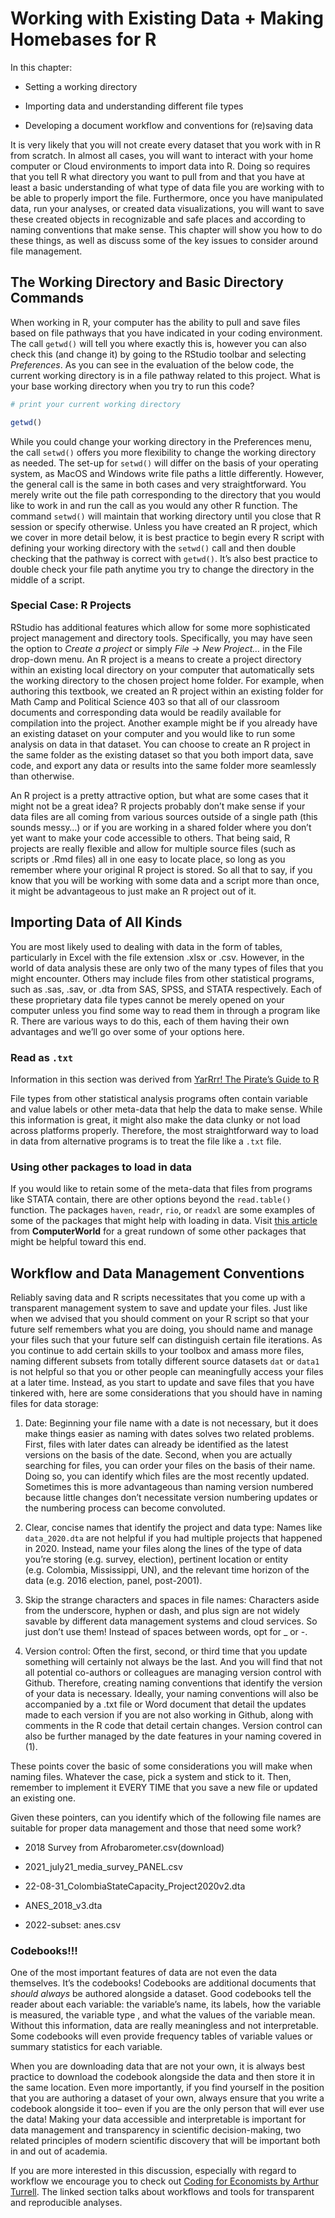 # Working with Existing Data + Making Homebases for R {#ch7}

In this chapter: 

- Setting a working directory 

- Importing data and understanding different file types 

- Developing a document workflow and conventions for (re)saving data 

It is very likely that you will not create every dataset that you work with in R from scratch. In almost all cases, you will want to interact with your home computer or Cloud environments to import data into R. Doing so requires that you tell R what directory you want to pull from and that you have at least a basic understanding of what type of data file you are working with to be able to properly import the file. Furthermore, once you have manipulated data, run your analyses, or created data visualizations, you will want to save these created objects in recognizable and safe places and according to naming conventions that make sense. This chapter will show you how to do these things, as well as discuss some of the key issues to consider around file management. 


## The Working Directory and Basic Directory Commands

When working in R, your computer has the ability to pull and save files based on file pathways that you have indicated in your coding environment. The call `getwd()` will tell you where exactly this is, however you can also check this (and change it) by going to the RStudio toolbar and selecting *Preferences*. As you can see in the evaluation of the below code, the current working directory is in a file pathway related to this project. What is your base working directory when you try to run this code? 

```r
# print your current working directory 

getwd()
```

While you could change your working directory in the Preferences menu, the call `setwd()` offers you more flexibility to change the working directory as needed. The set-up for `setwd()` will differ on the basis of your operating system, as MacOS and Windows write file paths a little differently. However, the general call is the same in both cases and very straightforward. You merely write out the file path corresponding to the directory that you would like to work in and run the call as you would any other R function. The command `setwd()` will maintain that working directory until you close that R session or specify otherwise. Unless you have created an R project, which we cover in more detail below, it is best practice to begin every R script with defining your working directory with the `setwd()` call and then double checking that the pathway is correct with `getwd()`. It's also best practice to double check your file path anytime you try to change the directory in the middle of a script. 

### Special Case: R Projects 

RStudio has additional features which allow for some more sophisticated project management and directory tools. Specifically, you may have seen the option to *Create a project* or simply *File $\rightarrow$ New Project...* in the File drop-down menu. An R project is a means to create a project directory within an existing local directory on your computer that automatically sets the working directory to the chosen project home folder. For example, when authoring this textbook, we created an R project within an existing folder for Math Camp and Political Science 403 so that all of our classroom documents and corresponding data would be readily available for compilation into the project. Another example might be if you already have an existing dataset on your computer and you would like to run some analysis on data in that dataset. You can choose to create an R project in the same folder as the existing dataset so that you both import data, save code, and export any data or results into the same folder more seamlessly than otherwise. 

An R project is a pretty attractive option, but what are some cases that it might not be a great idea? R projects probably don't make sense if your data files are all coming from various sources outside of a single path (this sounds messy...) or if you are working in a shared folder where you don't yet want to make your code accessible to others. That being said, R projects are really flexible and allow for multiple source files (such as scripts or .Rmd files) all in one easy to locate place, so long as you remember where your original R project is stored. So all that to say, if you know that you will be working with some data and a script more than once, it might be advantageous to just make an R project out of it. 

## Importing Data of All Kinds

You are most likely used to dealing with data in the form of tables, particularly in Excel with the file extension .xlsx or .csv. However, in the world of data analysis these are only two of the many types of files that you might encounter. Others may include files from other statistical programs, such as .sas, .sav, or .dta from SAS, SPSS, and STATA respectively. Each of these proprietary data file types cannot be merely opened on your computer unless you find some way to read them in through a program like R. There are various ways to do this, each of them having their own advantages and we'll go over some of your options here. 

### Read as `.txt`

Information in this section was derived from [YarRrr! The Pirate's Guide to R](https://bookdown.org/ndphillips/YaRrr/excel-spss-and-other-data-files.html)

File types from other statistical analysis programs often contain variable and value labels or other meta-data that help the data to make sense. While this information is great, it might also make the data clunky or not load across platforms properly. Therefore, the most straightforward way to load in data from alternative programs is to treat the file like a `.txt` file. 


### Using other packages to load in data 

If you would like to retain some of the meta-data that files from programs like STATA contain, there are other options beyond the `read.table()` function. The packages `haven`, `readr`, `rio`, or `readxl` are some examples of some of the packages that might help with loading in data. Visit [this article](https://www.computerworld.com/article/2921176/great-r-packages-for-data-import-wrangling-visualization.html) from **ComputerWorld** for a great rundown of some other packages that might be helpful toward this end.  


## Workflow and Data Management Conventions 

Reliably saving data and R scripts necessitates that you come up with a transparent management system to save and update your files. Just like when we advised that you should comment on your R script so that your future self remembers what you are doing, you should name and manage your files such that your future self can distinguish certain file iterations. As you continue to add certain skills to your toolbox and amass more files, naming different subsets from totally different source datasets `dat` or `data1` is not helpful so that you or other people can meaningfully access your files at a later time. Instead, as you start to update and save files that you have tinkered with, here are some considerations that you should have in naming files for data storage: 

1. Date: Beginning your file name with a date is not necessary, but it does make things easier as naming with dates solves two related problems. First, files with later dates can already be identified as the latest versions on the basis of the date. Second, when you are actually searching for files, you can order your files on the basis of their name. Doing so, you can identify which files are the most recently updated. Sometimes this is more advantageous than naming version numbered because little changes don't necessitate version numbering updates or the numbering process can become convoluted.  

2. Clear, concise names that identify the project and data type: Names like `data_2020.dta` are not helpful if you had multiple projects that happened in 2020. Instead, name your files along the lines of the type of data you're storing (e.g. survey, election), pertinent location or entity (e.g. Colombia, Mississippi, UN), and the relevant time horizon of the data (e.g. 2016 election, panel, post-2001). 

3. Skip the strange characters and spaces in file names: Characters aside from the underscore, hyphen or dash, and plus sign are not widely savable by different data management systems and cloud services. So just don't use them! Instead of spaces between words, opt for _ or -. 

4. Version control: Often the first, second, or third time that you update something will certainly not always be the last. And you will find that not all potential co-authors or colleagues are managing version control with Github. Therefore, creating naming conventions that identify the version of your data is necessary. Ideally, your naming conventions will also be accompanied by a .txt file or Word document that detail the updates made to each version if you are not also working in Github, along with comments in the R code that detail certain changes. Version control can also be further managed by the date features in your naming covered in (1). 

These points cover the basic of some considerations you will make when naming files. Whatever the case, pick a system and stick to it. Then, remember to implement it EVERY TIME that you save a new file or updated an existing one. 

Given these pointers, can you identify which of the following file names are suitable for proper data management and those that need some work? 

- 2018 Survey from Afrobarometer.csv(download)

- 2021_july21_media_survey_PANEL.csv 

- 22-08-31_ColombiaStateCapacity_Project2020v2.dta 

- ANES_2018_v3.dta 

- 2022-subset: anes.csv 

### Codebooks!!!

One of the most important features of data are not even the data themselves. It's the codebooks! Codebooks are additional documents that *should always* be authored alongside a dataset. Good codebooks tell the reader about each variable: the variable's name, its labels, how the variable is measured, the variable type , and what the values of the variable mean. Without this information, data are really meaningless and not interpretable. Some codebooks will even provide frequency tables of variable values or summary statistics for each variable.

When you are downloading data that are not your own, it is always best practice to download the codebook alongside the data and then store it in the same location. Even more importantly, if you find yourself in the position that you are authoring a dataset of your own, always ensure that you write a codebook alongside it too-- even if you are the only person that will ever use the data! Making your data accessible and interpretable is important for data management and transparency in scientific decision-making, two related principles of modern scientific discovery that will be important both in and out of academia. 

If you are more interested in this discussion, especially with regard to workflow we encourage you to check out [Coding for Economists by Arthur Turrell](https://aeturrell.github.io/coding-for-economists/wrkflow-rap.html#introduction). The linked section talks about workflows and tools for transparent and reproducible analyses. 
